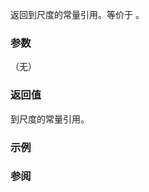 {{cpp/container/mdspan/layout_right/mapping/title|extents}}
{{cpp/container/mdspan/layout_right/mapping/navbar}}
{{dcl begin}}
{{dcl|since=c++23|
constexpr const extents_type&amp; extents() const noexcept;
}}
{{dcl end}}

返回到尺度的常量引用。等价于 {{c|return extents_;}}。

===参数===
（无）

===返回值===
到尺度的常量引用。

===示例===
{{example
|code=
|output=
}}

===参阅===
{{dsc begin}}
{{dsc inc|cpp/container/mdspan/dsc extents_mfun}}
{{dsc end}}

{{langlinks|de|en|es|ja|ru}}